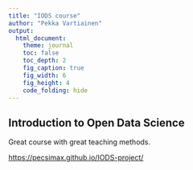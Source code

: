 ```yaml
---
title: "IODS course"
author: "Pekka Vartiainen"
output: 
  html_document: 
    theme: journal
    toc: false
    toc_depth: 2
    fig_caption: true
    fig_width: 6
    fig_height: 4
    code_folding: hide
---
```


## Introduction to Open Data Science

Great course with great teaching methods. 

[https://pecsimax.github.io/IODS-project/](https://pecsimax.github.io/IODS-project/)
